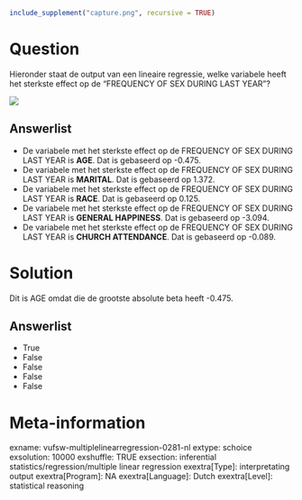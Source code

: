 ```r
include_supplement("capture.png", recursive = TRUE)
```

Question
========
Hieronder staat de output van een lineaire regressie, welke variabele
heeft het sterkste effect op de "FREQUENCY OF SEX DURING LAST YEAR"?  
  
![](capture.png)

Answerlist
----------
* De variabele met het sterkste effect op de FREQUENCY OF SEX DURING LAST
  YEAR is **AGE**. Dat is gebaseerd op -0.475.
* De variabele met het sterkste effect op de FREQUENCY OF SEX DURING LAST
  YEAR is **MARITAL**. Dat is gebaseerd op 1.372.
* De variabele met het sterkste effect op de FREQUENCY OF SEX DURING LAST
  YEAR is **RACE**. Dat is gebaseerd op 0.125.
* De variabele met het sterkste effect op de FREQUENCY OF SEX DURING LAST
  YEAR is **GENERAL HAPPINESS**. Dat is gebaseerd op -3.094.
* De variabele met het sterkste effect op de FREQUENCY OF SEX DURING LAST
  YEAR is **CHURCH ATTENDANCE**. Dat is gebaseerd op -0.089.

Solution
========





Dit is AGE omdat die de grootste absolute beta heeft -0.475.




Answerlist
----------
* True
* False
* False
* False
* False

Meta-information
================
exname: vufsw-multiplelinearregression-0281-nl
extype: schoice
exsolution: 10000
exshuffle: TRUE
exsection: inferential statistics/regression/multiple linear regression
exextra[Type]: interpretating output
exextra[Program]: NA
exextra[Language]: Dutch
exextra[Level]: statistical reasoning

